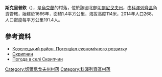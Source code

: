 {{coord|50|54|40|N|31|1|40|E|scale:100000|display=title}}

'''斯克里普欽'''（{{lang-uk|Скрипчин}}），是[[烏克蘭|烏克蘭]]的村落，位於該國北部[[切爾尼戈夫州|切爾尼戈夫州]]，由[[科澤列齊區|科澤列齊區]]負責管轄，始建於1666年，面積1.4平方公里，海拔高度114米，2014年人口268，人口密度每平方公里191.4人。

==參考資料==
*[http://cg.gov.ua/web_docs/1/2014/03/docs/KOZELETS.PDF Козелецький район. Потенціал економічного розвитку] {{Wayback|url=http://cg.gov.ua/web_docs/1/2014/03/docs/KOZELETS.PDF |date=20151222113731 }}
*[http://w1.c1.rada.gov.ua/pls/z7502/A005?rdat1=22.03.2014&rf7571=40167 Скрипчин]{{dead link|date=2018年3月 |bot=InternetArchiveBot |fix-attempted=yes }}
* [http://weather.in.ua/ua/chernigovskaja/24051 Погода в селі Скрипчин] {{Wayback|url=http://weather.in.ua/ua/chernigovskaja/24051 |date=20201022054301 }}

[[Category:切爾尼戈夫州村落|Category:切爾尼戈夫州村落]]
[[Category:科澤列齊區村落|Category:科澤列齊區村落]]


{{Chernihiv-geo-stub}}